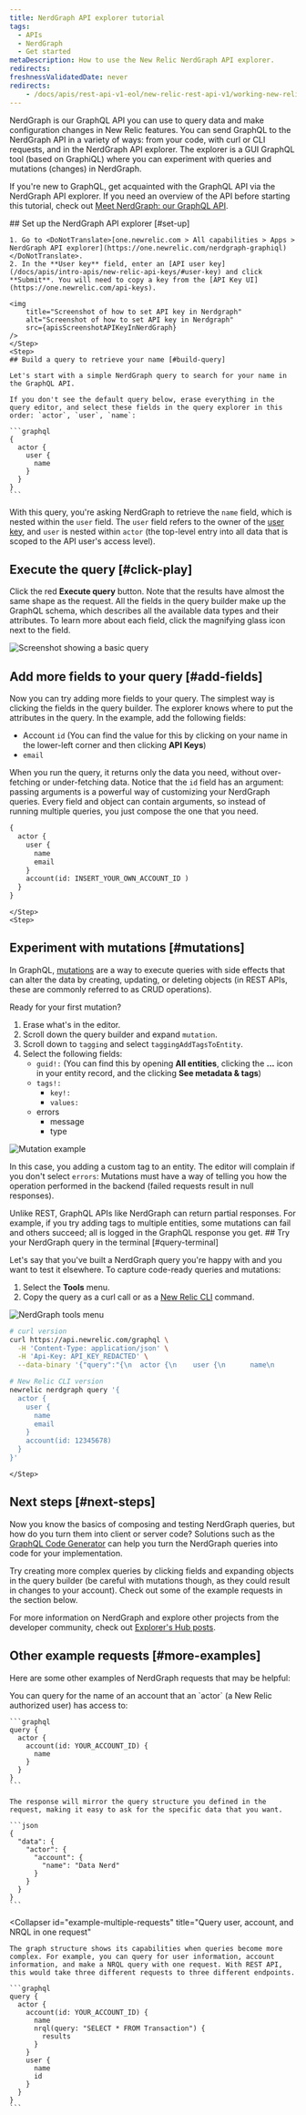 ```yaml
---
title: NerdGraph API explorer tutorial
tags:
  - APIs
  - NerdGraph
  - Get started
metaDescription: How to use the New Relic NerdGraph API explorer. 
redirects:
freshnessValidatedDate: never
redirects:
    - /docs/apis/rest-api-v1-eol/new-relic-rest-api-v1/working-new-relic-rest-api-v1-eol
---
```









NerdGraph is our GraphQL API you can use to query data and make configuration changes in New Relic features. You can send GraphQL to the NerdGraph API in a variety of ways: from your code, with curl or CLI requests, and in the NerdGraph API explorer. The explorer is a GUI GraphQL tool (based on GraphiQL) where you can experiment with queries and mutations (changes) in NerdGraph.

If you're new to GraphQL, get acquainted with the GraphQL API via the NerdGraph API explorer. If you need an overview of the API before starting this tutorial, check out [Meet NerdGraph: our GraphQL API](/docs/apis/nerdgraph/get-started/introduction-new-relic-nerdgraph).

<Steps>
    <Step>
    ## Set up the NerdGraph API explorer [#set-up]

    1. Go to <DoNotTranslate>[one.newrelic.com > All capabilities > Apps > NerdGraph API explorer](https://one.newrelic.com/nerdgraph-graphiql)</DoNotTranslate>.
    2. In the **User key** field, enter an [API user key](/docs/apis/intro-apis/new-relic-api-keys/#user-key) and click **Submit**. You will need to copy a key from the [API Key UI](https://one.newrelic.com/api-keys).

    <img
        title="Screenshot of how to set API key in Nerdgraph"
        alt="Screenshot of how to set API key in Nerdgraph"
        src={apisScreenshotAPIKeyInNerdGraph}
    />        
    </Step>
    <Step>
    ## Build a query to retrieve your name [#build-query]

    Let's start with a simple NerdGraph query to search for your name in the GraphQL API.

    If you don't see the default query below, erase everything in the query editor, and select these fields in the query explorer in this order: `actor`, `user`, `name`:

    ```graphql
    {
      actor {
        user {
          name
        }
      }
    }
    ```
With this query, you're asking NerdGraph to retrieve the `name` field, which is nested within the `user` field. The `user` field refers to the owner of the [user key](/docs/apis/get-started/intro-apis/types-new-relic-api-keys#user-api-key), and `user` is nested within `actor` (the top-level entry into all data that is scoped to the API user's access level).    
    </Step>
    <Step>
## Execute the query [#click-play]

Click the red <DoNotTranslate>**Execute query**</DoNotTranslate> button. Note that the results have almost the same shape as the request. All the fields in the query builder make up the GraphQL schema, which describes all the available data types and their attributes. To learn more about each field, click the magnifying glass icon next to the field.

<img
  title="Screenshot showing a basic query"
  alt="Screenshot showing a basic query"
  src={apisNerdGraphInternalDocs}
/>        
    </Step>
    <Step>
## Add more fields to your query [#add-fields]

Now you can try adding more fields to your query. The simplest way is clicking the fields in the query builder. The explorer knows where to put the attributes in the query. In the example, add the following fields:

* Account `id` (You can find the value for this by clicking on your name in the lower-left corner and then clicking <DoNotTranslate>**API Keys**</DoNotTranslate>)
* `email` 

When you run the query, it returns only the data you need, without over-fetching or under-fetching data. Notice that the `id` field has an argument: passing arguments is a powerful way of customizing your NerdGraph queries. Every field and object can contain arguments, so instead of running multiple queries, you just compose the one that you need.

```graphql
{
  actor {
    user {
      name
      email
    }
    account(id: INSERT_YOUR_OWN_ACCOUNT_ID )
  }
}
```
        
    </Step>
    <Step>
## Experiment with mutations [#mutations]

In GraphQL, [mutations](https://graphql.org/learn/queries/#mutations) are a way to execute queries with side effects that can alter the data by creating, updating, or deleting objects (in REST APIs, these are commonly referred to as CRUD operations).

Ready for your first mutation?

1. Erase what's in the editor.
2. Scroll down the query builder and expand `mutation`.
3. Scroll down to `tagging` and select `taggingAddTagsToEntity`.
3. Select the following fields:
    * `guid!:` (You can find this by opening <DoNotTranslate>**All entities**</DoNotTranslate>, clicking the <DoNotTranslate>**...**</DoNotTranslate> icon in your entity record, and the clicking <DoNotTranslate>**See metadata & tags**</DoNotTranslate>)
    * `tags!:`
        * `key!:`
        * `values:`
    * errors
        * message
        * type


<img
  title="Mutation example"
  alt="Mutation example"
  src={apisNerdGraphMutationExample}
/>


In this case, you adding a custom tag to an entity. The editor will complain if you don't select `errors`: Mutations must have a way of telling you how the operation performed in the backend (failed requests result in null responses).

<Callout variant="tip">
Unlike REST, GraphQL APIs like NerdGraph can return partial responses. For example, if you try adding tags to multiple entities, some mutations can fail and others succeed; all is logged in the GraphQL response you get.
</Callout>        
    </Step>
    <Step>
## Try your NerdGraph query in the terminal [#query-terminal]

Let's say that you've built a NerdGraph query you're happy with and you want to test it elsewhere. To capture code-ready queries and mutations:

1. Select the <DoNotTranslate>**Tools**</DoNotTranslate> menu.
2. Copy the query as a curl call or as a [New Relic CLI](https://developer.newrelic.com/explore-docs/newrelic-cli) command.

<img
  title="NerdGraph tools menu"
  alt="NerdGraph tools menu"
  src={apisNerdGraphToolsMenu}
/>

```bash
# curl version
curl https://api.newrelic.com/graphql \
  -H 'Content-Type: application/json' \
  -H 'Api-Key: API_KEY_REDACTED' \
  --data-binary '{"query":"{\n  actor {\n    user {\n      name\n      email\n    }\n    account(id: 12345678)\n  }\n}\n", "variables":""}'

# New Relic CLI version
newrelic nerdgraph query '{
  actor {
    user {
      name
      email
    }
    account(id: 12345678)
  }
}'
```        
    </Step>
</Steps>

## Next steps [#next-steps]

Now you know the basics of composing and testing NerdGraph queries, but how do you turn them into client or server code? Solutions such as the [GraphQL Code Generator](https://graphql-code-generator.com/) can help you turn the NerdGraph queries into code for your implementation.

Try creating more complex queries by clicking fields and expanding objects in the query builder (be careful with mutations though, as they could result in changes to your account). Check out some of the example requests in the section below. 

For more information on NerdGraph and explore other projects from the developer community, check out [Explorer's Hub posts](https://discuss.newrelic.com/search?q=nerdgraph).

## Other example requests [#more-examples]

Here are some other examples of NerdGraph requests that may be helpful: 

<CollapserGroup>
  <Collapser
    id="example-account-user"
    title="Query accounts a New Relic user can access"
  >
    You can query for the name of an account that an `actor` (a New Relic authorized user) has access to:

    ```graphql
    query {
      actor {
        account(id: YOUR_ACCOUNT_ID) {
          name
        }
      }
    }
    ```

    The response will mirror the query structure you defined in the request, making it easy to ask for the specific data that you want.

    ```json
    {
      "data": {
        "actor": {
          "account": {
            "name": "Data Nerd"
          }
        }
      }
    }
    ```
  </Collapser>

  <Collapser
    id="example-multiple-requests"
    title="Query user, account, and NRQL in one request"
  >
    The graph structure shows its capabilities when queries become more complex. For example, you can query for user information, account information, and make a NRQL query with one request. With REST API, this would take three different requests to three different endpoints.

    ```graphql
    query {
      actor {
        account(id: YOUR_ACCOUNT_ID) {
          name
          nrql(query: "SELECT * FROM Transaction") {
            results
          }
        }
        user {
          name
          id
        }
      }
    }
    ```
  </Collapser>
</CollapserGroup>
